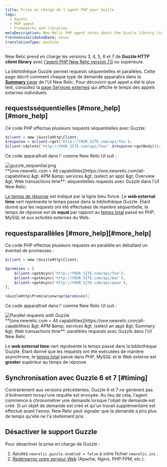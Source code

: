 ```yaml
---
title: Prise en charge de l'agent PHP pour Guzzle
tags:
  - Agents
  - PHP agent
  - Frameworks and libraries
metaDescription: New Relic PHP agent notes about the Guzzle library (supported as of PHP agent release 7.0).
freshnessValidatedDate: never
translationType: machine
---
```


New Relic prend en charge les versions 3, 4, 5, 6 et 7 de <DNT>**Guzzle HTTP client library**</DNT> avec [l&apos;agent PHP New Relic version 7.0](/docs/release-notes/agent-release-notes/php-release-notes) ou supérieure.

La bibliothèque Guzzle permet requests séquentielles et parallèles. Cette page décrit comment chaque type de demande apparaîtra dans la [<DNT>**Summary**</DNT> page](/docs/apm/applications-menu/monitoring/apm-overview-page) de l&apos;UI New Relic. Pour découvrir quel appel a été le plus lent, consultez la [page Services externes](/docs/apm/applications-menu/monitoring/external-services-page) qui affiche le temps des appels externes individuels.

## requestsséquentielles [#more\_help][#more_help]

Ce code PHP effectue plusieurs requests séquentielles avec Guzzle:

```php
$client = new \GuzzleHttp\Client;
$response = $client->get('http://YOUR_SITE.com/api/foo');
$client->delete('http://YOUR_SITE.com/api/foo/'.$response->getBody());
```

Ce code apparaîtrait dans l&apos; comme New Relic UI suit :

<img title="Sequential requests with Guzzle" alt="guzzle_sequential.png" src="/images/apm_screenshot-crop_guzzle-sequence.webp" />

<figcaption>
  <DNT>**[one.newrelic.com &gt; All capabilities](https://one.newrelic.com/all-capabilities) &amp;gt; APM &amp;amp; services &amp;gt; (select an app) &amp;gt; Overview &amp;gt; Web transactions time**</DNT>: séquentielles requests avec Guzzle dans l&apos;UI New Relic.
</figcaption>

[Le temps de réponse](/docs/data-analysis/user-interface-functions/response-time) est indiqué par la ligne bleu foncé. Le <DNT>**web external time**</DNT> vert représente le temps passé dans la bibliothèque Guzzle. Étant donné que les requests ont été effectuées de manière séquentielle, le temps de réponse est de <DNT>**equal**</DNT> par rapport au [temps total](/docs/data-analysis/user-interface-functions/response-time#response-time-total-time) passé en PHP, MySQL et aux activités externes du Web.

## requestsparallèles [#more\_help][#more_help]

Ce code PHP effectue plusieurs requests en parallèle en déballant un éventail de promesses :

```php
$client = new \GuzzleHttp\Client;

$promises = [
    $client->getAsync('http://YOUR_SITE.com/api/foo'),
    $client->getAsync('http://YOUR_SITE.com/api/bar'),
    $client->getAsync('http://YOUR_SITE.com/api/quux'),
];

\GuzzleHttp\Promise\unwrap($promises);
```

Ce code apparaîtrait dans l&apos; comme New Relic UI suit :

<img title="Parallel requests with Guzzle" alt="Parallel requests with Guzzle" src="/images/apm_screenshot-crop_guzzle-parallel.webp" />

<figcaption>
  <DNT>**[one.newrelic.com &gt; All capabilities](https://one.newrelic.com/all-capabilities) &amp;gt; APM &amp;amp; services &amp;gt; (select an app) &amp;gt; Summary &amp;gt; Web transactions time**</DNT>: parallèles requests avec Guzzle dans l&apos;UI New Relic
</figcaption>

Le <DNT>**web external time**</DNT> vert représente le temps passé dans la bibliothèque Guzzle. Étant donné que les requests ont été exécutées de manière asynchrone, le [temps total](/docs/data-analysis/user-interface-functions/response-time#response-time-total-time) passé dans PHP, MySQL et le Web externe est <DNT>**greater**</DNT> supérieur au temps de réponse.

## Synchronisation avec Guzzle 6 et 7 [#timing]

Contrairement aux versions précédentes, Guzzle 6 et 7 ne génèrent pas d&apos;événement lorsqu&apos;une requête est envoyée. Au lieu de cela, l&apos;agent commence à chronométrer une demande lorsque l&apos;objet de demande est créé. Si un objet de demande est créé et qu&apos;un travail supplémentaire est effectué avant l&apos;envoi, New Relic peut signaler que la demande a pris plus de temps qu&apos;elle ne l&apos;a réellement pris.

## Désactiver le support Guzzle

Pour désactiver la prise en charge de Guzzle :

1. Ajoutez `newrelic.guzzle.enabled = false` à votre fichier `newrelic.ini` .
2. [Redémarrez votre serveur Web](/docs/agents/php-agent/troubleshooting/why-when-restart-your-web-server-php) (Apache, Nginx, PHP-FPM, etc.).